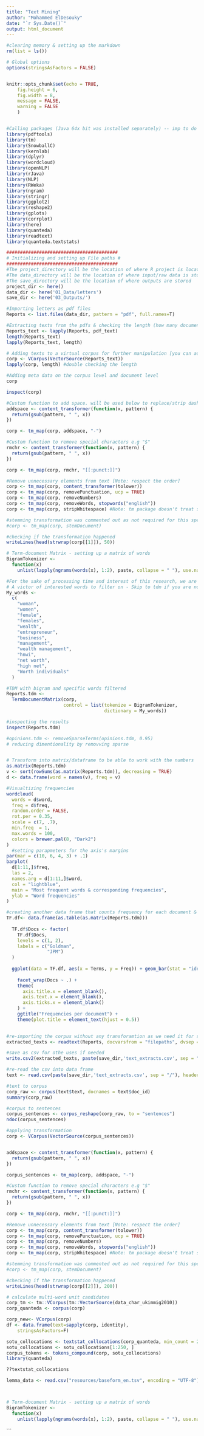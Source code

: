 ```yaml
---
title: "Text Mining"
author: "Mohammed ElDesouky"
date: "`r Sys.Date()`"
output: html_document
---
```


```r
#clearing memory & setting up the markdown
rm(list = ls())

# Global options
options(stringsAsFactors = FALSE)


knitr::opts_chunk$set(echo = TRUE,
	fig.height = 6,
	fig.width = 8,
	message = FALSE,
	warning = FALSE
	)


#Calling packages (Java 64x bit was installed separately) -- imp to do the same if encountered error "error: JAVA_HOME cannot be determined from the Registry"
library(pdftools)
library(tm)
library(SnowballC)
library(kernlab)
library(dplyr)
library(wordcloud)
library(openNLP)
library(rJava)
library(NLP)
library(RWeka)
library(ngram)
library(stringr)
library(ggplot2)
library(reshape2)
library(gplots)
library(corrplot)
library(here)
library(quanteda)
library(readtext)
library(quanteda.textstats)

#########################################
# Initializing and setting up File paths #
#########################################
#The project_directory will be the location of where R project is located
#The data_directory will be the location of where input/raw data is stored
#The save_directory will be the location of where outputs are stored
project_dir <- here()
data_dir <- here('01_Data/letters')
save_dir <- here('03_Outputs/')


```

```r
#Importing letters as pdf files
Reports <- list.files(data_dir, pattern = "pdf", full.names=T)

#Extracting texts from the pdfs & checking the length (how many document and pages)
Reports_text <- lapply(Reports, pdf_text)
length(Reports_text)
lapply(Reports_text, length)

# Adding texts to a virtual corpus for further manipulation [you can adjust this, for the sake of demo here, we leave unadjusted]
corp <- VCorpus(VectorSource(Reports_text))
lapply(corp, length) #double checking the length

#Adding meta data on the corpus level and document level
corp

inspect(corp)

```
```r
#Custom function to add space. will be used below to replace/strip dashes for connected words e.g. "read-friendly"
addspace <- content_transformer(function(x, pattern) {
  return(gsub(pattern, " ", x))
})                            

corp <- tm_map(corp, addspace, "-")

#Custom function to remove special characters e.g "$"
rmchr <- content_transformer(function(x, pattern) {
  return(gsub(pattern, " ", x))
})                            

corp <- tm_map(corp, rmchr, "[[:punct:]]")

#Remove unnecessary elements from text [Note: respect the order]
corp <- tm_map(corp, content_transformer(tolower))
corp <- tm_map(corp, removePunctuation, ucp = TRUE)
corp <- tm_map(corp, removeNumbers)
corp <- tm_map(corp, removeWords, stopwords("english"))
corp <- tm_map(corp, stripWhitespace) #Note: tm package doesn't treat spaces as characters,it's purely cosmetic transformation.

#stemming transformation was commented out as not required for this specific task
#corp <- tm_map(corp, stemDocument)   

#checking if the transformation happened
writeLines(head(strwrap(corp[[1]]), 50))  

# Term-document Matrix - setting up a matrix of words
BigramTokenizer <-
  function(x)
    unlist(lapply(ngrams(words(x), 1:2), paste, collapse = " "), use.names = FALSE)

```
``` r
#For the sake of processing time and interest of this research, we are not going to count frequencies for each word in the document, but interested in looking into certain key words related to women and wealth management
# A victor of interested words to filter on - Skip to tdm if you are not interested in filtering
My_words <-
  c(
    "woman",
    "women",
    "female",
    "females",
    "wealth",
    "entrepreneur",
    "business",
    "management",
    "wealth management",
    "hnwi",
    "net worth",
    "high net",
    "Worth individuals"
  )

#TDM with bigram and specific words filtered
Reports.tdm <-
  TermDocumentMatrix(corp,
                     control = list(tokenize = BigramTokenizer,
                                    dictionary = My_words))

#inspecting the results
inspect(Reports.tdm)

#opinions.tdm <- removeSparseTerms(opinions.tdm, 0.95)
# reducing dimentionality by removving sparse


# Transform into matrix/dataframe to be able to work with the numbers
as.matrix(Reports.tdm)
v <- sort(rowSums(as.matrix(Reports.tdm)), decreasing = TRUE)
d <- data.frame(word = names(v), freq = v)

#Visualtizing frequencies
wordcloud(
  words = d$word,
  freq = d$freq,
  random.order = FALSE,
  rot.per = 0.35,
  scale = c(7, .7),
  min.freq  = 1,
  max.words = 100,
  colors = brewer.pal(8, "Dark2")
)
  #setting parapmeters for the axis's margins
par(mar = c(10, 6, 4, 3) + .1)  
barplot(
  d[1:11,]$freq,
  las = 2,
  names.arg = d[1:11,]$word,
  col = "lightblue",
  main = "Most frequent words & corresponding frequencies",
  ylab = "Word frequencies"
)
```

```r
#creating another data frame that counts frequency for each document & visualize it
TF.df<- data.frame(as.table(as.matrix(Reports.tdm)))
  
  TF.df$Docs <- factor(
    TF.df$Docs,
    levels = c(1, 2),
    labels = c("Goldman",
               "JPM")
  )
  
  ggplot(data = TF.df, aes(x = Terms, y = Freq)) + geom_bar(stat = "identity", aes(fill =
                                                                                     Terms)) +
    facet_wrap(Docs ~ .) +
    theme(
      axis.title.x = element_blank(),
      axis.text.x = element_blank(),
      axis.ticks.x = element_blank()
    ) +
    ggtitle("Frequencies per document") +
    theme(plot.title = element_text(hjust = 0.5))
  

```

``` r
#re-importing the corpus without any transforamtion as we need it for sentence detection
extracted_texts <- readtext(Reports, docvarsfrom = "filepaths", dvsep = "/")

#save as csv for othe uses if needed
write.csv2(extracted_texts, paste(save_dir,'text_extracts.csv', sep = "/"), fileEncoding = "UTF-8")

#re-read the csv into data frame
text <- read.csv(paste(save_dir,'text_extracts.csv', sep = "/"), header = T, sep = ";", encoding = "UTF-8")     

#text to corpus
corp_raw <- corpus(text$text, docnames = text$doc_id)
summary(corp_raw)

#corpus to sentences
corpus_sentences <- corpus_reshape(corp_raw, to = "sentences")
ndoc(corpus_sentences)

#applying transformation
corp <- VCorpus(VectorSource(corpus_sentences))


addspace <- content_transformer(function(x, pattern) {
  return(gsub(pattern, " ", x))
})                            

corpus_sentences <- tm_map(corp, addspace, "-")

#Custom function to remove special characters e.g "$"
rmchr <- content_transformer(function(x, pattern) {
  return(gsub(pattern, " ", x))
})                            

corp <- tm_map(corp, rmchr, "[[:punct:]]")

#Remove unnecessary elements from text [Note: respect the order]
corp <- tm_map(corp, content_transformer(tolower))
corp <- tm_map(corp, removePunctuation, ucp = TRUE)
corp <- tm_map(corp, removeNumbers)
corp <- tm_map(corp, removeWords, stopwords("english"))
corp <- tm_map(corp, stripWhitespace) #Note: tm package doesn't treat spaces as characters,it's purely cosmetic transformation.

#stemming transformation was commented out as not required for this specific task
#corp <- tm_map(corp, stemDocument)   

#checking if the transformation happened
writeLines(head(strwrap(corp[[2]]), 200)) 

# calculate multi-word unit candidates
corp_tm <- tm::VCorpus(tm::VectorSource(data_char_ukimmig2010))
corp_quanteda <- corpus(corp)

corp_new<- VCorpus(corp)
df <- data.frame(text=sapply(corp, identity), 
    stringsAsFactors=F)

sotu_collocations <- textstat_collocations(corp_quanteda, min_count = 25)
sotu_collocations <- sotu_collocations[1:250, ]
corpus_tokens <- tokens_compound(corp, sotu_collocations)
library(quanteda)

??textstat_collocations

lemma_data <- read.csv("resources/baseform_en.tsv", encoding = "UTF-8")



# Term-document Matrix - setting up a matrix of words
BigramTokenizer <-
  function(x)
    unlist(lapply(ngrams(words(x), 1:2), paste, collapse = " "), use.names = FALSE)

```


```




